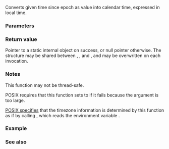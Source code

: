 {{cpp/title|localtime}}
{{cpp/chrono/c/navbar}}
{{ddcl|header=ctime|
std::tm* localtime( const std::time_t* time );
}}

Converts given time since epoch as {{lc|std::time_t}} value into calendar time, expressed in local time. 

===Parameters===
{{par begin}}
{{par|time|pointer to a {{lc|std::time_t}} object to convert}}
{{par end}}

===Return value===
Pointer to a static internal {{lc|std::tm}} object on success, or null pointer otherwise. The structure may be shared between {{lc|std::gmtime}}, {{lc|std::localtime}}, and {{lc|std::ctime}}, and may be overwritten on each invocation.

===Notes===
This function may not be thread-safe.

POSIX requires that this function sets {{lc|errno}} to {{lc|EOVERFLOW}} if it fails because the argument is too large.

[https://pubs.opengroup.org/onlinepubs/9699919799/functions/localtime.html POSIX specifies] that the timezone information is determined by this function as if by calling [https://pubs.opengroup.org/onlinepubs/9699919799/functions/tzset.html {{tt|tzset}}], which reads the environment variable {{c|TZ}}.

===Example===
{{example
|code=
#include &lt;ctime&gt;
#include &lt;iomanip&gt;
#include &lt;iostream&gt;
#include &lt;sstream&gt;
 
int main()
{
    setenv("TZ", "/usr/share/zoneinfo/America/Los_Angeles", 1); // POSIX-specific
 
    std::tm tm{}; // Zero initialise
    tm.tm_year = 2020 - 1900; // 2020
    tm.tm_mon = 2 - 1; // February
    tm.tm_mday = 15; // 15th
    tm.tm_hour = 10;
    tm.tm_min = 15;
    tm.tm_isdst = 0; // Not daylight saving
    std::time_t t = std::mktime(&amp;tm); 
 
    std::cout &lt;&lt; "UTC:   " &lt;&lt; std::put_time(std::gmtime(&amp;t), "%c %Z") &lt;&lt; '\n';
    std::cout &lt;&lt; "local: " &lt;&lt; std::put_time(std::localtime(&amp;t), "%c %Z") &lt;&lt; '\n';
}
|p=true
|output=
UTC:   Sat Feb 15 18:15:00 2020 GMT
local: Sat Feb 15 10:15:00 2020 PST
}}

===See also===
{{dsc begin}}
{{dsc inc|cpp/chrono/c/dsc gmtime}}
{{dsc inc|c/chrono/dsc localtime}}
{{dsc see c|c/chrono/localtime}}
{{dsc end}}

{{langlinks|de|es|fr|it|ja|pt|ru|zh}}